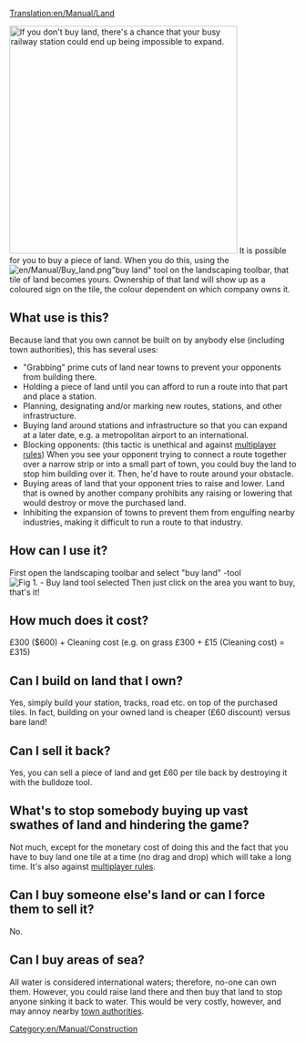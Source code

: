 [[Translation:en/Manual/Land]]


[[File:en/Manual/Station surrounded by city.png|400px|thumb|right|If you don't buy land, there's a chance that your busy railway station could end up being impossible to expand.]]
It is possible for you to buy a piece of land.  When you do this, using the [[File:en/Manual/Buy land.png]]"buy land" tool on the landscaping toolbar, that tile of land becomes yours.  Ownership of that land will show up as a coloured sign on the tile, the colour dependent on which company owns it.

==What use is this?==
Because land that you own cannot be built on by anybody else (including town authorities), this has several uses:

*"Grabbing" prime cuts of land near towns to prevent your opponents from building there.
*Holding a piece of land until you can afford to run a route into that part and place a station.
*Planning, designating and/or marking new routes, stations, and other infrastructure.
*Buying land around stations and infrastructure so that you can expand at a later date, e.g. a metropolitan airport to an international.
*Blocking opponents: (this tactic is unethical and against [[en/Community/Play Style/Multiplayer Rules|multiplayer rules]]) When you see your opponent trying to connect a route together over a narrow strip or into a small part of town, you could buy the land to stop him building over it.  Then, he'd have to route around your obstacle.
*Buying areas of land that your opponent tries to raise and lower. Land that is owned by another company prohibits any raising or lowering that would destroy or move the purchased land.
*Inhibiting the expansion of towns to prevent them from engulfing nearby industries, making it difficult to run a route to that industry.

==How can I use it?==

First open the landscaping toolbar and select "buy land" -tool
[[File:en/Manual/Landscaping.png|center|frame|Fig 1. - Buy land tool selected]]
Then just click on the area you want to buy, that's it!

==How much does it cost?==
£300 ($600) + Cleaning cost (e.g. on grass £300 + £15 (Cleaning cost) = £315)

==Can I build on land that I own?==
Yes, simply build your station, tracks, road etc. on top of the purchased tiles. In fact, building on your owned land is cheaper (£60 discount) versus bare land!

==Can I sell it back?==
Yes, you can sell a piece of land and get £60 per tile back by destroying it with the bulldoze tool.

==What's to stop somebody buying up vast swathes of land and hindering the game?==
Not much, except for the monetary cost of doing this and the fact that you have to buy land one tile at a time (no drag and drop) which will take a long time. It's also against [[en/Community/Play Style/Multiplayer Rules|multiplayer rules]].

==Can I buy someone else's land or can I force them to sell it?==
No.

==Can I buy areas of sea?==
All water is considered international waters; therefore, no-one can own them.  However, you could raise land there and then buy that land to stop anyone sinking it back to water.  This would be very costly, however, and may annoy nearby [[en/Manual/Local authority|town authorities]].

[[Category:en/Manual/Construction]]